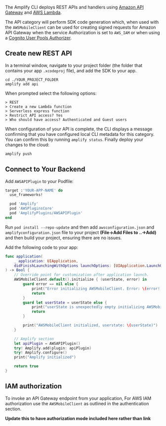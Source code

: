 The Amplify CLI deploys REST APIs and handlers using [Amazon API Gateway](http://docs.aws.amazon.com/apigateway/latest/developerguide/) and [AWS Lambda](http://docs.aws.amazon.com/lambda/latest/dg/).

The API category will perform SDK code generation which, when used with the `AWSMobileClient` can be used for creating signed requests for Amazon API Gateway when the service Authorization is set to `AWS_IAM` or when using a [Cognito User Pools Authorizer](https://docs.aws.amazon.com/apigateway/latest/developerguide/apigateway-integrate-with-cognito.html).

## Create new REST API

In a terminal window, navigate to your project folder (the folder that contains your app `.xcodeproj` file), and add the SDK to your app.

```console
cd ./YOUR_PROJECT_FOLDER
amplify add api
```

When prompted select the following options:

```console
> REST
> Create a new Lambda function
> Serverless express function
> Restrict API access? Yes
> Who should have access? Authenticated and Guest users
```

When configuration of your API is complete, the CLI displays a message confirming that you have configured local CLI metadata for this category. You can confirm this by running `amplify status`. Finally deploy your changes to the cloud:

```bash
amplify push
```

## Connect to Your Backend

Add `AWSAPIPlugin` to your Podfile:

```ruby
target :'YOUR-APP-NAME' do
  use_frameworks!

  pod 'Amplify'
  pod 'AWSPluginsCore'
  pod 'AmplifyPlugins/AWSAPIPlugin'
end
```

Run `pod install --repo-update` and then add `awsconfiguration.json` and `amplifyconfiguration.json` file to your project **(File->Add Files to ..->Add)** and then build your project, ensuring there are no issues.

Add the following code to your app:

```swift
func application(
    _ application: UIApplication,
    didFinishLaunchingWithOptions launchOptions: [UIApplication.LaunchOptionsKey: Any]?
) -> Bool {
    // Override point for customization after application launch.
    AWSMobileClient.default().initialize { (userState, error) in
        guard error == nil else {
            print("Error initializing AWSMobileClient. Error: \(error!.localizedDescription)")
            return
        }
        guard let userState = userState else {
            print("userState is unexpectedly empty initializing AWSMobileClient")
            return
        }

        print("AWSMobileClient initialized, userstate: \(userState)")
    }

    // Amplify section
    let apiPlugin = AWSAPIPlugin()
    try! Amplify.add(plugin: apiPlugin)
    try! Amplify.configure()
    print("Amplify initialized")

    return true
}
```

## IAM authorization

To invoke an API Gateway endpoint from your application, For AWS IAM authorization use the `AWSMobileClient` as outlined in the authentication section.

**Update this to have authorization mode included here rather than link**
